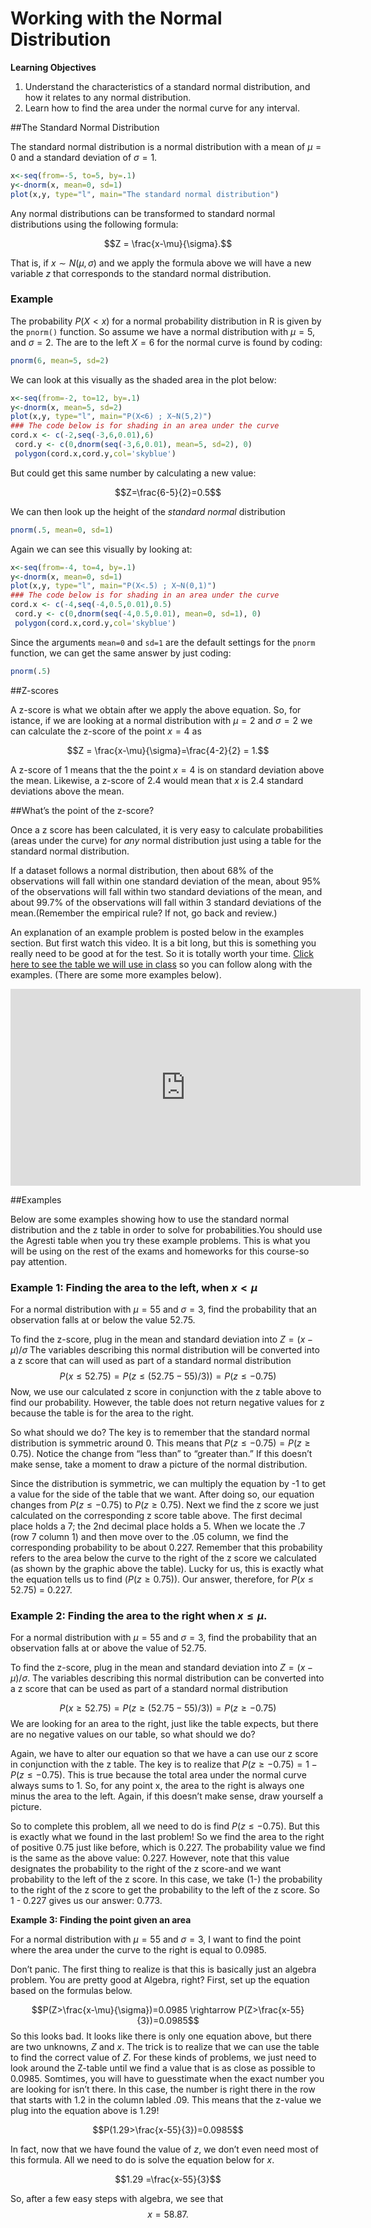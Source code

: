 
# Working with the Normal Distribution

**Learning Objectives**

1.   Understand the characteristics of a standard normal distribution, and how it relates to any normal distribution.
2.  Learn how to find the area under the normal curve for any interval.

##The Standard Normal Distribution

The standard normal distribution is a normal distribution with a mean of $\mu=0$ and a standard deviation of $\sigma=1$. 

```r
x<-seq(from=-5, to=5, by=.1)
y<-dnorm(x, mean=0, sd=1)
plot(x,y, type="l", main="The standard normal distribution")
```



Any normal distributions can be transformed to standard normal distributions using the following formula:

$$Z = \frac{x-\mu}{\sigma}.$$

That is, if $x \sim N(\mu, \sigma)$ and we apply the formula above we will have a new variable $z$ that corresponds to the standard normal distribution.  

### Example

The probability $P(X<x)$ for a normal probability distribution in R is given by the <code>pnorm()</code> function.  So assume we have a normal distribution with $\mu=5$, and $\sigma=2$. The are to the left $X=6$ for the normal curve is found by coding:

```r
pnorm(6, mean=5, sd=2)
```


We can look at this visually as the shaded area in the plot below:
```r
x<-seq(from=-2, to=12, by=.1)
y<-dnorm(x, mean=5, sd=2)
plot(x,y, type="l", main="P(X<6) ; X~N(5,2)")
### The code below is for shading in an area under the curve
cord.x <- c(-2,seq(-3,6,0.01),6) 
 cord.y <- c(0,dnorm(seq(-3,6,0.01), mean=5, sd=2), 0) 
 polygon(cord.x,cord.y,col='skyblue')
```


But could get this same number by calculating a new value:

$$Z=\frac{6-5}{2}=0.5$$

We can then look up the height of the *standard normal* distribution
```r
pnorm(.5, mean=0, sd=1)
```

Again we can see this visually by looking at:
```r
x<-seq(from=-4, to=4, by=.1)
y<-dnorm(x, mean=0, sd=1)
plot(x,y, type="l", main="P(X<.5) ; X~N(0,1)")
### The code below is for shading in an area under the curve
cord.x <- c(-4,seq(-4,0.5,0.01),0.5) 
 cord.y <- c(0,dnorm(seq(-4,0.5,0.01), mean=0, sd=1), 0) 
 polygon(cord.x,cord.y,col='skyblue')
```



Since the arguments <code>mean=0</code> and <code>sd=1</code> are the default settings for the <code>pnorm</code> function, we can get the same answer by just coding:
```r
pnorm(.5)
```





##Z-scores

A z-score is what we obtain after we apply the above equation.  So, for istance, if we are looking at a normal distribution with $\mu = 2$ and $\sigma=2$ we can calculate the z-score of the point $x=4$ as

$$Z = \frac{x-\mu}{\sigma}=\frac{4-2}{2} = 1.$$

A z-score of 1 means that the the point $x=4$ is on standard deviation above the mean.  Likewise, a z-score of 2.4 would mean that $x$ is 2.4 standard deviations above the mean.  



##What's the point of the z-score?

Once a z score has been calculated, it is very easy to calculate probabilities (areas under the curve) for *any* normal distribution just using a table for the standard normal distribution. 

If a dataset follows a normal distribution, then about 68% of the observations will fall within one standard deviation of the mean, about 95% of the observations will fall within two standard deviations of the mean, and about 99.7% of the observations will fall within 3 standard deviations of the mean.(Remember the empirical rule?  If not, go back and review.)

An explanation of an example problem is posted below in the examples section.  But first watch this video.  It is a bit long, but this is something you really need to be good at for the test.  So it is totally worth your time.  [Click here to see the table we will use in class](https://pages.wustl.edu/files/pages/imce/montgomery/zscores.pdf) so you can follow along with the examples.  (There are some more examples below).

<iframe width="560" height="315" src="https://www.youtube.com/embed/U4d-dhPT53A" frameborder="0" allowfullscreen></iframe>

##Examples

Below are some examples showing how to use the standard normal distribution and the z table in order to solve for probabilities.You should use the Agresti table when you try these example problems. This is what you will be using on the rest of the exams and homeworks for this course-so pay attention.

### Example 1: Finding the area to the left, when $x<\mu$

For a normal distribution with $\mu = 55$ and $\sigma = 3,$ find the probability that an observation falls at or below the value 52.75.

To find the z-score, plug in the mean and standard deviation into $Z = (x-\mu)/\sigma$ The variables describing this normal distribution will be converted into a z score that can will used as part of a standard normal distribution $$P(x \le 52.75)=P(z \le (52.75-55)/3))=P(z \le -0.75)$$
Now, we use our calculated z score in conjunction with the z table above to find our probability. However, the table does not return negative values for z because the table is for the area to the right.

So what should we do?  The key is to remember that the standard normal distribution is symmetric around 0.  This means that $P(z \le -0.75)=P(z \ge 0.75)$.  Notice the change from "less than" to "greater than."  If this doesn't make sense, take a moment to draw a picture of the normal distribution.

Since the distribution is symmetric, we can multiply the equation by -1 to get a value for the side of the table that we want. After doing so, our equation changes from $P(z \le -0.75)$ to $P(z \ge 0.75)$.
Next we find the z score we just calculated on the corresponding z score table above. The first decimal place holds a 7; the 2nd decimal place holds a 5. When we locate the .7 (row 7 column 1) and then move over to the .05 column, we find the corresponding probability to be about 0.227. Remember that this probability refers to the area below the curve to the right of the z score we calculated (as shown by the graphic above the table). Lucky for us, this is exactly what the equation tells us to find $(P(z\ge0.75))$. Our answer, therefore, for $P(x \le 52.75)$ = 0.227.  

### Example 2: Finding the area to the right when $x \le \mu$.

For a normal distribution with $\mu = 55$ and $\sigma = 3$, find the probability that an observation falls at or above the value of 52.75.

To find the z-score, plug in the mean and standard deviation into $Z = (x-\mu)/\sigma$. The variables describing this normal distribution can be converted into a z score that can be used as part of a standard normal distribution

$$P(x \ge 52.75) = P(z\ge(52.75-55)/3)) = P(z \ge -0.75)$$
We are looking for an area to the right, just like the table expects, but there are no negative values on our table, so what should we do?

Again, we have to alter our equation so that we have a can use our z score in conjunction with the z table.   The key is to realize that $P(z\ge-0.75) = 1-P(z\le-0.75)$.  This is true because the total area under the normal curve always sums to 1.  So, for any point x, the area to the right is always one minus the area to the left.  Again, if this doesn't make sense, draw yourself a picture.

So to complete this problem, all we need to do is find $P(z\le -0.75)$.  But this is exactly what we found in the last problem!  So we find the area to the right of positive 0.75 just like before, which is 0.227.
The probability value we find is the same as the above value: 0.227. However, note that this value designates the probability to the right of the z score-and we want probability to the left of the z score. In this case, we take (1-) the probability to the right of the z score to get the probability to the left of the z score. So 1 - 0.227 gives us our answer: 0.773.

**Example 3: Finding the point given an area**

For a normal distribution with $\mu = 55$ and $\sigma = 3$, I want to find the point where the area under the curve to the right is equal to 0.0985.  

Don't panic.  The first thing to realize is that this is basically just an algebra problem.  You are pretty good at Algebra, right?  First, set up the equation based on the formulas below.

$$P(Z>\frac{x-\mu}{\sigma})=0.0985 \rightarrow P(Z>\frac{x-55}{3})=0.0985$$
So this looks bad.  It looks like there is only one equation above, but there are two unknowns, $Z$ and $x$.    The trick is to realize that we can use the table to find the correct value of $Z$.  For these kinds of problems, we just need to look around the Z-table until we find a value that is as close as possible to 0.0985.  Somtimes, you will have to guesstimate when the exact number you are looking for isn't there.  In this case, the number is right there in the row that starts with 1.2 in the column labled .09.  This means that the z-value we plug into the equation above is 1.29!

$$P(1.29>\frac{x-55}{3})=0.0985$$

In fact, now that we have found the value of $z$, we don't even need most of this formula.  All we need to do is solve the equation below for $x$.

$$1.29 =\frac{x-55}{3}$$

So, after a few easy steps with algebra, we see that $$x=58.87.$$